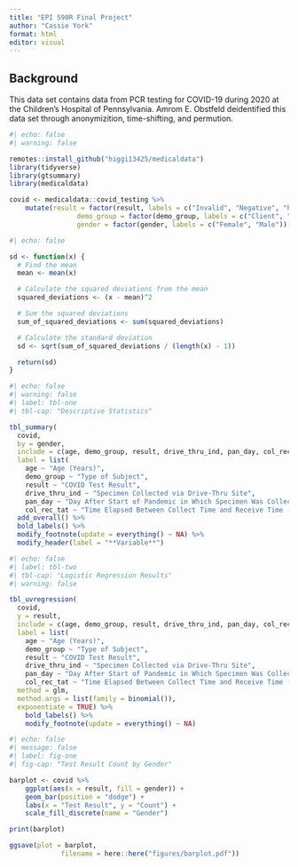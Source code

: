 ```yaml
---
title: "EPI 590R Final Project"
author: "Cassie York"
format: html
editor: visual
---
```


## Background

This data set contains data from PCR testing for COVID-19 during 2020 at the Children's Hospital of Pennsylvania. Amrom E. Obstfeld deidentified this data set through anonymizition, time-shifting, and permution.

```r
#| echo: false
#| warning: false

remotes::install_github("higgi13425/medicaldata")
library(tidyverse)
library(gtsummary)
library(medicaldata)

covid <- medicaldata::covid_testing %>%
	mutate(result = factor(result, labels = c("Invalid", "Negative", "Positive")),
				 demo_group = factor(demo_group, labels = c("Client", "Misc Adult", "Other Adult", "Patient", "Unidentified")),
				 gender = factor(gender, labels = c("Female", "Male")))

```

```r
#| echo: false

sd <- function(x) {
  # Find the mean
  mean <- mean(x)

  # Calculate the squared deviations from the mean
  squared_deviations <- (x - mean)^2

  # Sum the squared deviations
  sum_of_squared_deviations <- sum(squared_deviations)

  # Calculate the standard deviation
  sd <- sqrt(sum_of_squared_deviations / (length(x) - 1))

  return(sd)
}
```

```r
#| echo: false
#| warning: false
#| label: tbl-one
#| tbl-cap: "Descriptive Statistics"

tbl_summary(
  covid,
  by = gender,
  include = c(age, demo_group, result, drive_thru_ind, pan_day, col_rec_tat),
  label = list(
  	age ~ "Age (Years)",
  	demo_group ~ "Type of Subject",
  	result ~ "COVID Test Result",
  	drive_thru_ind ~ "Specimen Collected via Drive-Thru Site",
  	pan_day ~ "Day After Start of Pandemic in Which Specimen Was Collected (Days)",
  	col_rec_tat ~ "Time Elapsed Between Collect Time and Receive Time (Hours)")) %>%
  add_overall() %>% 
  bold_labels() %>% 
  modify_footnote(update = everything() ~ NA) %>% 
  modify_header(label = "**Variable**")
```

```r
#| echo: false
#| label: tbl-two
#| tbl-cap: "Logistic Regression Results"
#| warning: false

tbl_uvregression(
  covid, 
  y = result,
  include = c(age, demo_group, result, drive_thru_ind, pan_day, col_rec_tat),
  label = list(
  	age ~ "Age (Years)",
  	demo_group ~ "Type of Subject",
  	result ~ "COVID Test Result",
  	drive_thru_ind ~ "Specimen Collected via Drive-Thru Site",
  	pan_day ~ "Day After Start of Pandemic in Which Specimen Was Collected (Days)",
  	col_rec_tat ~ "Time Elapsed Between Collect Time and Receive Time (Hours)"),
  method = glm,
  method.args = list(family = binomial()),
  exponentiate = TRUE) %>%
	bold_labels() %>%
	modify_footnote(update = everything() ~ NA)
```

```r
#| echo: false
#| message: false
#| label: fig-one
#| fig-cap: "Test Result Count by Gender"

barplot <- covid %>%
	ggplot(aes(x = result, fill = gender)) +
	geom_bar(position = "dodge") +
	labs(x = "Test Result", y = "Count") +
	scale_fill_discrete(name = "Gender")

print(barplot)

ggsave(plot = barplot,
			 filename = here::here("figures/barplot.pdf"))
```



